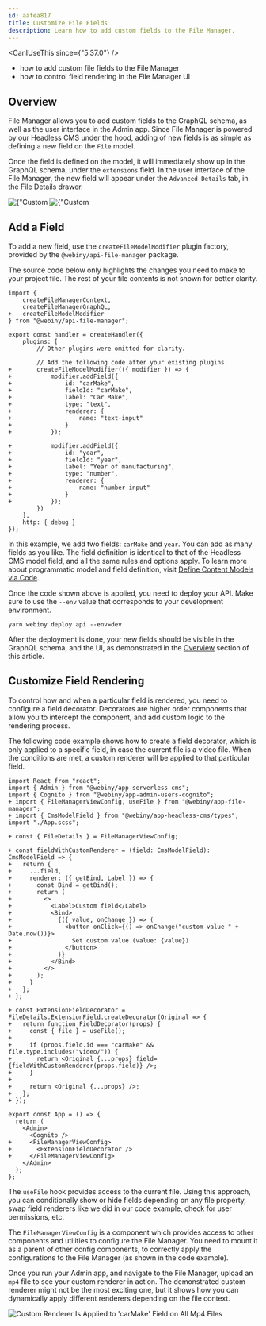 ```yaml
---
id: aafea817
title: Customize File Fields
description: Learn how to add custom fields to the File Manager.
---
```



<CanIUseThis since={"5.37.0"} />

<WhatYouWillLearn>

- how to add custom file fields to the File Manager
- how to control field rendering in the File Manager UI

</WhatYouWillLearn>

## Overview

File Manager allows you to add custom fields to the GraphQL schema, as well as the user interface in the Admin app. Since File Manager is powered by our Headless CMS under the hood, adding of new fields is as simple as defining a new field on the `File` model.

Once the field is defined on the model, it will immediately show up in the GraphQL schema, under the `extensions` field. In the user interface of the File Manager, the new field will appear under the `Advanced Details` tab, in the File Details drawer.

<Gallery>
  <Image src={fmSchemaExtensions} title={"Custom fields in the GraphQL schema"} />
  <Image src={fmAdvancedDetails} title={"Custom fields in the Admin app"} />
</Gallery>

## Add a Field

To add a new field, use the `createFileModelModifier` plugin factory, provided by the `@webiny/api-file-manager` package.

<Alert type="warning">
  The source code below only highlights the changes you need to make to your project file. The rest
  of your file contents is not shown for better clarity.
</Alert>

```diff-ts apps/api/graphql/src/index.ts
import {
    createFileManagerContext,
    createFileManagerGraphQL,
+   createFileModelModifier
} from "@webiny/api-file-manager";

export const handler = createHandler({
    plugins: [
        // Other plugins were omitted for clarity.

        // Add the following code after your existing plugins.
+       createFileModelModifier(({ modifier }) => {
+           modifier.addField({
+               id: "carMake",
+               fieldId: "carMake",
+               label: "Car Make",
+               type: "text",
+               renderer: {
+                   name: "text-input"
+               }
+           });

+           modifier.addField({
+               id: "year",
+               fieldId: "year",
+               label: "Year of manufacturing",
+               type: "number",
+               renderer: {
+                   name: "number-input"
+               }
+           });
        })
    ],
    http: { debug }
});
```

In this example, we add two fields: `carMake` and `year`. You can add as many fields as you like. The field definition is identical to that of the Headless CMS model field, and all the same rules and options apply. To learn more about programmatic model and field definition, visit [Define Content Models via Code](/docs/{version}/headless-cms/extending/content-models-via-code).

Once the code shown above is applied, you need to deploy your API. Make sure to use the `--env` value that corresponds to your development environment.

```shell
yarn webiny deploy api --env=dev
```

After the deployment is done, your new fields should be visible in the GraphQL schema, and the UI, as demonstrated in the [Overview](#overview) section of this article.

## Customize Field Rendering

To control how and when a particular field is rendered, you need to configure a field decorator. Decorators are higher order components that allow you to intercept the component, and add custom logic to the rendering process.

The following code example shows how to create a field decorator, which is only applied to a specific field, in case the current file is a video file. When the conditions are met, a custom renderer will be applied to that particular field.

```diff-tsx apps/admin/src/App.tsx
import React from "react";
import { Admin } from "@webiny/app-serverless-cms";
import { Cognito } from "@webiny/app-admin-users-cognito";
+ import { FileManagerViewConfig, useFile } from "@webiny/app-file-manager";
+ import { CmsModelField } from "@webiny/app-headless-cms/types";
import "./App.scss";

+ const { FileDetails } = FileManagerViewConfig;

+ const fieldWithCustomRenderer = (field: CmsModelField): CmsModelField => {
+   return {
+     ...field,
+     renderer: ({ getBind, Label }) => {
+       const Bind = getBind();
+       return (
+         <>
+           <Label>Custom field</Label>
+           <Bind>
+             {({ value, onChange }) => (
+               <button onClick={() => onChange("custom-value-" + Date.now())}>
+                 Set custom value (value: {value})
+               </button>
+             )}
+           </Bind>
+         </>
+       );
+     }
+   };
+ };

+ const ExtensionFieldDecorator = FileDetails.ExtensionField.createDecorator(Original => {
+   return function FieldDecorator(props) {
+     const { file } = useFile();
+
+     if (props.field.id === "carMake" && file.type.includes("video/")) {
+       return <Original {...props} field={fieldWithCustomRenderer(props.field)} />;
+     }
+
+     return <Original {...props} />;
+   };
+ });

export const App = () => {
  return (
    <Admin>
      <Cognito />
+     <FileManagerViewConfig>
+       <ExtensionFieldDecorator />
+     </FileManagerViewConfig>
    </Admin>
  );
};
```

The `useFile` hook provides access to the current file. Using this approach, you can conditionally show or hide fields depending on any file property, swap field renderers like we did in our code example, check for user permissions, etc.

The `FileManagerViewConfig` is a component which provides access to other components and utilities to configure the File Manager. You need to mount it as a parent of other config components, to correctly apply the configurations to the File Manager (as shown in the code example).

Once you run your Admin app, and navigate to the File Manager, upload an `mp4` file to see your custom renderer in action. The demonstrated custom renderer might not be the most exciting one, but it shows how you can dynamically apply different renderers depending on the file context.

<Image
  src={fmMp4CustomRenderer}
  title="Custom Renderer Is Applied to 'carMake' Field on All Mp4 Files"
/>
